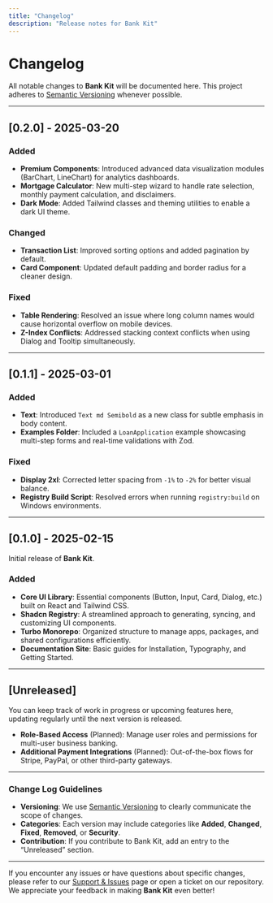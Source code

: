 ```yaml
---
title: "Changelog"
description: "Release notes for Bank Kit"
---
```


# Changelog

All notable changes to **Bank Kit** will be documented here. This project adheres to [Semantic Versioning](https://semver.org/) whenever possible.

---

## [0.2.0] - 2025-03-20

### Added

- **Premium Components**: Introduced advanced data visualization modules (BarChart, LineChart) for analytics dashboards.
- **Mortgage Calculator**: New multi-step wizard to handle rate selection, monthly payment calculation, and disclaimers.
- **Dark Mode**: Added Tailwind classes and theming utilities to enable a dark UI theme.

### Changed

- **Transaction List**: Improved sorting options and added pagination by default.
- **Card Component**: Updated default padding and border radius for a cleaner design.

### Fixed

- **Table Rendering**: Resolved an issue where long column names would cause horizontal overflow on mobile devices.
- **Z-Index Conflicts**: Addressed stacking context conflicts when using Dialog and Tooltip simultaneously.

---

## [0.1.1] - 2025-03-01

### Added

- **Text**: Introduced `Text md Semibold` as a new class for subtle emphasis in body content.
- **Examples Folder**: Included a `LoanApplication` example showcasing multi-step forms and real-time validations with Zod.

### Fixed

- **Display 2xl**: Corrected letter spacing from `-1%` to `-2%` for better visual balance.
- **Registry Build Script**: Resolved errors when running `registry:build` on Windows environments.

---

## [0.1.0] - 2025-02-15

Initial release of **Bank Kit**.

### Added

- **Core UI Library**: Essential components (Button, Input, Card, Dialog, etc.) built on React and Tailwind CSS.
- **Shadcn Registry**: A streamlined approach to generating, syncing, and customizing UI components.
- **Turbo Monorepo**: Organized structure to manage apps, packages, and shared configurations efficiently.
- **Documentation Site**: Basic guides for Installation, Typography, and Getting Started.

---

## [Unreleased]

You can keep track of work in progress or upcoming features here, updating regularly until the next version is released.

- **Role-Based Access** (Planned): Manage user roles and permissions for multi-user business banking.
- **Additional Payment Integrations** (Planned): Out-of-the-box flows for Stripe, PayPal, or other third-party gateways.

---

### Change Log Guidelines

- **Versioning**: We use [Semantic Versioning](https://semver.org/) to clearly communicate the scope of changes.
- **Categories**: Each version may include categories like **Added**, **Changed**, **Fixed**, **Removed**, or **Security**.
- **Contribution**: If you contribute to Bank Kit, add an entry to the “Unreleased” section.

---

If you encounter any issues or have questions about specific changes, please refer to our [Support & Issues](./support.md) page or open a ticket on our repository. We appreciate your feedback in making **Bank Kit** even better!
